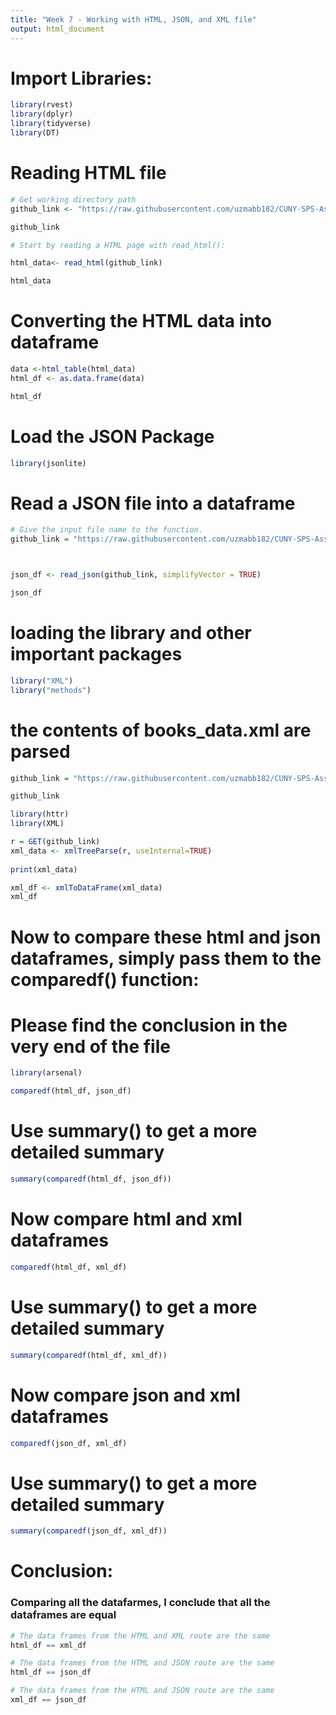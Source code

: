 ```yaml
---
title: "Week 7 - Working with HTML, JSON, and XML file"
output: html_document
---
```



# Import Libraries:
```r
library(rvest)
library(dplyr)
library(tidyverse)
library(DT)
```

# Reading HTML file
```r
# Get working directory path
github_link <- "https://raw.githubusercontent.com/uzmabb182/CUNY-SPS-Assignments/main/data_607/week7/books_data.html"

github_link
```

```r
# Start by reading a HTML page with read_html():

html_data<- read_html(github_link)

html_data
```
# Converting the HTML data into dataframe
```r
data <-html_table(html_data)
html_df <- as.data.frame(data)

html_df
```

# Load the JSON Package


```r
library(jsonlite)
```

# Read a JSON file into a dataframe

```r
# Give the input file name to the function.
github_link = "https://raw.githubusercontent.com/uzmabb182/CUNY-SPS-Assignments/main/data_607/week7/books_data.json"



json_df <- read_json(github_link, simplifyVector = TRUE)

json_df
```

# loading the library and other important packages

```r
library("XML")
library("methods")

```

# the contents of books_data.xml are parsed

```r

github_link = "https://raw.githubusercontent.com/uzmabb182/CUNY-SPS-Assignments/main/data_607/week7/books_data.XML"

github_link
```

```r
library(httr)
library(XML)

r = GET(github_link)
xml_data <- xmlTreeParse(r, useInternal=TRUE)
 
print(xml_data)
```


```r

xml_df <- xmlToDataFrame(xml_data)
xml_df
```

# Now to compare these html and json dataframes, simply pass them to the comparedf() function:

# Please find the conclusion in the very end of the file
```r
library(arsenal)

```

```r
comparedf(html_df, json_df)
```

# Use summary() to get a more detailed summary

```r
summary(comparedf(html_df, json_df))
```
# Now compare html and xml dataframes
```r
comparedf(html_df, xml_df)
```
# Use summary() to get a more detailed summary

```r
summary(comparedf(html_df, xml_df))
```
# Now compare json and xml dataframes
```r
comparedf(json_df, xml_df)
```

# Use summary() to get a more detailed summary

```r
summary(comparedf(json_df, xml_df))
```
# Conclusion:

### Comparing all the datafarmes, I conclude that all the dataframes are equal

```r
# The data frames from the HTML and XML route are the same
html_df == xml_df
```

```r
# The data frames from the HTML and JSON route are the same
html_df == json_df
```

```r
# The data frames from the HTML and JSON route are the same
xml_df == json_df
```


